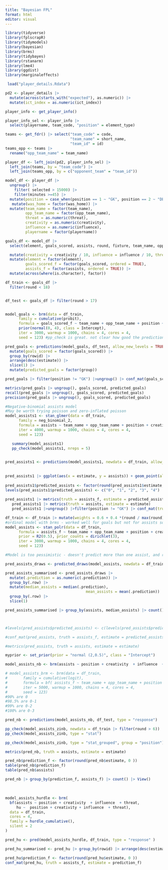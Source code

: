```yaml
---
title: "Bayesian FPL"
format: html
editor: visual
---
```


```r
library(tidyverse)
library(fplscrapR)
library(tidymodels)
library(bayesian)
library(brms)
library(tidybayes)
library(rstanarm)
library(lme4)
library(ggdist)
library(marginaleffects)
```

```r
 load("player_details.Rdata")
```

```r
pd2 <- player_details |>
  mutate(across(starts_with("expected"), as.numeric)) |>
  mutate(ict_index = as.numeric(ict_index))

player_info <- get_player_info()

player_info_sel <- player_info |>
  select(playername, team_code, "position" = element_type)

teams <- get_fdr() |> select("team_code" = code,
                             "team_name" = short_name,
                             "team_id" = id)
teams_opp <- teams |>
  rename("opp_team_name" = team_name)

```

```r
player_df <- left_join(pd2, player_info_sel) |> 
  left_join(teams, by = "team_code") |>
  left_join(teams_opp, by = c("opponent_team" = "team_id")) 

model_df <- player_df |>
  ungroup() |>
    filter( selected > 15000) |>
    filter(minutes >=45) |>
  mutate(position = case_when(position == 1 ~ "GK", position == 2 ~ "DEF", position == 3 ~ "MID", position == 4 ~ "FWD")) |>
   mutate(was_home = factor(was_home)) |>
  mutate(team_name = factor(team_name),
         opp_team_name = factor(opp_team_name),
         threat = as.numeric(threat),
         creativity = as.numeric(creativity),
         influence = as.numeric(influence),
         playername = factor(playername)) 

goals_df <- model_df |>
  select(element, goals_scored, assists, round, fixture, team_name, opp_team_name, position, creativity, influence, threat, playername) |>

  mutate(creativity = creativity / 10, influence = influence / 10, threat = threat /10) |>
  mutate(element = factor(element),
         goals_scored_f = factor(goals_scored, ordered = TRUE),
         assists_f = factor(assists, ordered = TRUE)) |>
  mutate(across(where(is.character), factor))

df_train <- goals_df |>
  filter(round < 18) 


df_test <- goals_df |> filter(round > 17)



```

```r
model_goals <- brm(data = df_train,
      family = cumulative(probit),
      formula = goals_scored_f ~ team_name + opp_team_name + position + creativity + influence + threat + (1 | playername),
      prior(normal(0, 4), class = Intercept),
      iter = 3000, warmup = 1000, chains = 4, cores = 4,
      seed = 123) #pp_check is great. not clear how good the predictions are
```

```r
pred_goals <- predictions(model_goals, df_test, allow_new_levels = TRUE) |>
  mutate(goals_scored = factor(goals_scored)) |>
  group_by(rowid) |>
  arrange(desc(estimate)) |>
  slice(1) |>
  mutate(predicted_goals = factor(group))
```

```r
pred_goals |> filter(position != "GK") |>ungroup() |> conf_mat(goals_scored, predicted_goals) |> autoplot("heatmap")
```

```r
metrics(pred_goals |> ungroup(), goals_scored, predicted_goals)
recall(pred_goals |> ungroup(), goals_scored, predicted_goals)
precision(pred_goals |> ungroup(), goals_scored, predicted_goals)
```

```r
#Negative-binomial assists model
#May be worth trying poisson and zero-inflated poisson
model_assists1 <- stan_glmer(data = df_train,
      family = neg_binomial_2,
      formula = assists ~ team_name + opp_team_name + position + creativity + influence + threat + (1 | playername),
      iter = 4000, warmup = 1000, chains = 4, cores = 4,
      seed = 123) 

   summary(model_assists1)
   pp_check(model_assists1, nreps = 5)
   
```

```r
pred_assists1 <- predictions(model_assists1, newdata = df_train, allow_new_levels = TRUE, type = "response") 
  
  
pred_assists1 |> ggplot(aes(x = estimate, y = assists)) + geom_point(alpha = 0.1) + geom_abline(slope = 1) + geom_smooth()
  
pred_assists1$predicted_assists <- factor(round(pred_assists1$estimate, 0 )-1)
levels(pred_assists1$predicted_assists) <- c("0", "1", "2", "3", "4")
  
pred_assists1 |> metrics(truth = assists_f, estimate = predicted_assists)
   pred_assists1 |> metrics(truth = assists, estimate = estimate)
   pred_assists1 |>ungroup() |>filter(position != "GK") |> conf_mat(truth = assists_f, estimate = predicted_assists) |> autoplot("heatmap")
```

```r

df_train <- df_train |> mutate(weights = 0.6 + 0.4 *(round / max(round)))
#ordinal model with brms - worked well for goals but not for assists somehow. try tweaking this with rstanarm
model_assists <- stan_polr(data = df_train,
      formula = assists_f ~ team_name + opp_team_name + position + creativity + influence + threat,
      prior = R2(0.5), prior_counts = dirichlet(3), 
      iter = 3000, warmup = 1000, chains = 4, cores = 4,
      seed = 123) 
```

```r
#Model is too pessimistic - doesn't predict more than one assist, and rarely that. Priors?

pred_assists_draws <- predicted_draws(model_assists, newdata = df_train)

pred_assists_summarised <- pred_assists_draws |> 
  mutate(.prediction = as.numeric(.prediction)) |>
  group_by(.row) |>
  mutate(median_assists = median(.prediction),
                                    mean_assists = mean(.prediction)) |>
  group_by(.row) |>
  slice(1)

pred_assists_summarised |> group_by(assists, median_assists) |> count()



#levels(pred_assists$predicted_assists) <- c(levels(pred_assists$predicted_assists), "2", "3", "4")

#conf_mat(pred_assists, truth = assists_f, estimate = predicted_assists) |> autoplot("heatmap")

#metrics(pred_assists, truth = assists, estimate = estimate)
```

```r


myprior <- set_prior(prior = "normal (2,0.5)", class = "Intercept")

model_assists_nb <- brm(assists ~ position + creativity  + influence  + threat,  data = df_train, prior = myprior, family = negbinomial(),  cores = 4)

# model_assists_brm <- brm(data = df_train,
#       family = cumulative(logit),
#       formula = bf( assists_f ~ team_name + opp_team_name + position + creativity + influence + threat) + lf(disc ~ team_name + opp_team_name + position + creativity + influence + threat),
#       iter = 5000, warmup = 1000, chains = 4, cores = 4,
#       seed = 123) 
#90% are 0
#98.5% are 0-1
#99% are 0-2
#100% are 0-3

```

```r
pred_nb <- predictions(model_assists_nb, df_test, type = "response")
```

```r
pp_check(model_assists_zinb, newdata = df_train |> filter(round > 6))
pp_check(model_assists_zinb, type = "stat")

pp_check(model_assists_zinb, type = "stat_grouped", group = "position")
```

```r
metrics(pred_nb, truth = assists, estimate = estimate)

pred_nb$prediction_f <- factor(round(pred_nb$estimate, 0 ))
table(pred_nb$prediction_f)
table(pred_nb$assists)

pred_nb |> group_by(prediction_f, assists_f) |> count() |> View()
```

\

```r
model_assists_hurdle <- brm(
  bf(assists ~ position + creativity  + influence  + threat,
     hu ~  position + creativity + influence  + threat),
  data = df_train, 
  cores = 4,
  family = hurdle_cumulative(),
  silent = 2
)

pred_hu <- pred(model_assists_hurdle, df_train, type = "response" )

pred_hu_summarised <- pred_hu |> group_by(rowid) |> arrange(desc(estimate)) |> slice(1)

pred_hu$prediction_f <- factor(round(pred_hu$estimate, 0 ))
conf_mat(pred_hu, truth = assists_f, estimate = prediction_f)
```
